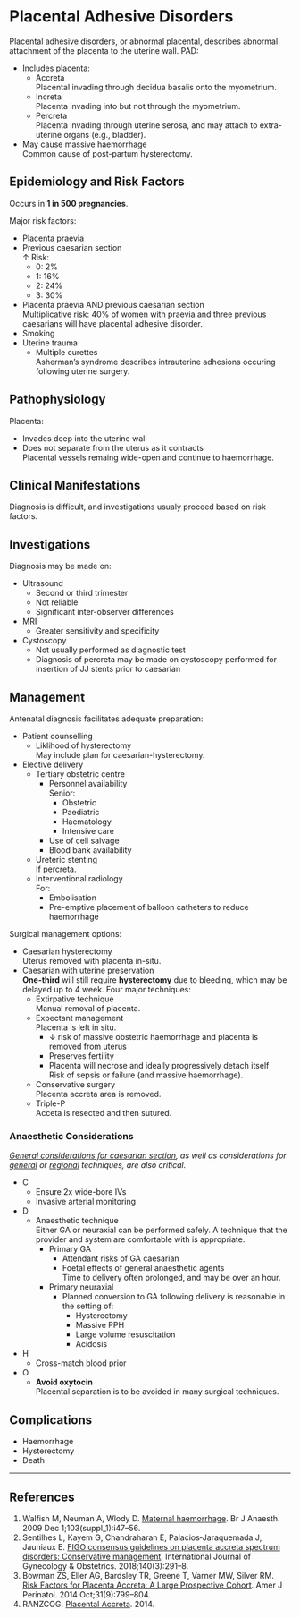 # Placental Adhesive Disorders

Placental adhesive disorders, or abnormal placental, describes abnormal attachment of the placenta to the uterine wall. PAD:

* Includes placenta:
	* Accreta\
	Placental invading through decidua basalis onto the myometrium.
	* Increta\
	Placenta invading into but not through the myometrium.
	* Percreta\
	Placenta invading through uterine serosa, and may attach to extra-uterine organs (e.g., bladder).
* May cause massive haemorrhage\
Common cause of post-partum hysterectomy.

## Epidemiology and Risk Factors

Occurs in **1 in 500 pregnancies**.

Major risk factors:

* Placenta praevia
* Previous caesarian section\
↑ Risk:
	* 0: 2%
	* 1: 16%
	* 2: 24%
	* 3: 30%
* Placenta praevia AND previous caesarian section\
Multiplicative risk: 40% of women with praevia and three previous caesarians will have placental adhesive disorder.
* Smoking
* Uterine trauma
	* Multiple curettes\
	Asherman's syndrome describes intrauterine adhesions occuring following uterine surgery.

## Pathophysiology

Placenta:

* Invades deep into the uterine wall
* Does not separate from the uterus as it contracts\
Placental vessels remaing wide-open and continue to haemorrhage.

## Clinical Manifestations

Diagnosis is difficult, and investigations usualy proceed based on risk factors.


## Investigations

Diagnosis may be made on:

* Ultrasound\
	* Second or third trimester
	* Not reliable
	* Significant inter-observer differences
* MRI
	* Greater sensitivity and specificity
* Cystoscopy
	* Not usually performed as diagnostic test
	* Diagnosis of percreta may be made on cystoscopy performed for insertion of JJ stents prior to caesarian

## Management

Antenatal diagnosis facilitates adequate preparation:

* Patient counselling
	* Liklihood of hysterectomy\
	May include plan for caesarian-hysterectomy.
* Elective delivery
	* Tertiary obstetric centre
		* Personnel availability\
		Senior:
			* Obstetric
			* Paediatric
			* Haematology
			* Intensive care
		* Use of cell salvage
		* Blood bank availability
	* Ureteric stenting\
	If percreta. 
	* Interventional radiology\
	For:
		* Embolisation
		* Pre-emptive placement of balloon catheters to reduce haemorrhage


Surgical management options:

* Caesarian hysterectomy\
Uterus removed with placenta in-situ.
* Caesarian with uterine preservation\
**One-third** will still require **hysterectomy** due to bleeding, which may be delayed up to 4 week. Four major techniques:
	* Extirpative technique\
	Manual removal of placenta.
	* Expectant management\
	Placenta is left in situ.
		* ↓ risk of massive obstetric haemorrhage and placenta is removed from uterus
		* Preserves fertility
		* Placenta will necrose and ideally progressively detach itself\
		Risk of sepsis or failure (and massive haemorrhage).
	* Conservative surgery\
	Placenta accreta area is removed.
	* Triple-P\
	Acceta is resected and then sutured.



### Anaesthetic Considerations

*[General considerations for caesarian section](/anaesthesia/obs/luscs.md#considerations), as well as considerations for [general](/anaesthesia/obs/ga-luscs.md) or [regional](/anaesthesia/obs/reg-luscs.md) techniques, are also critical.*


* C
	* Ensure 2x wide-bore IVs
	* Invasive arterial monitoring
* D
	* Anaesthetic technique\
	Either GA or neuraxial can be performed safely. A technique that the provider and system are comfortable with is appropriate.
		* Primary GA
			* Attendant risks of GA caesarian
			* Foetal effects of general anaesthetic agents\
			Time to delivery often prolonged, and may be over an hour.
		* Primary neuraxial\
			* Planned conversion to GA following delivery is reasonable in the setting of:
				* Hysterectomy
				* Massive PPH
				* Large volume resuscitation
				* Acidosis
* H
	* Cross-match blood prior
* O
	* **Avoid oxytocin**\
	Placental separation is to be avoided in many surgical techniques.

## Complications

* Haemorrhage
* Hysterectomy
* Death


---

## References

1. Walfish M, Neuman A, Wlody D. [Maternal haemorrhage](https://academic.oup.com/bja/article/103/suppl_1/i47/230462). Br J Anaesth. 2009 Dec 1;103(suppl_1):i47–56. 
2. Sentilhes L, Kayem G, Chandraharan E, Palacios‐Jaraquemada J, Jauniaux E. [FIGO consensus guidelines on placenta accreta spectrum disorders: Conservative management](https://obgyn.onlinelibrary.wiley.com/doi/full/10.1002/ijgo.12410). International Journal of Gynecology & Obstetrics. 2018;140(3):291–8. 
3. Bowman ZS, Eller AG, Bardsley TR, Greene T, Varner MW, Silver RM. [Risk Factors for Placenta Accreta: A Large Prospective Cohort](https://www.thieme-connect.com/products/ejournals/html/10.1055/s-0033-1361833). Amer J Perinatol. 2014 Oct;31(9):799–804. 
4. RANZCOG. [Placental Accreta](https://www.ranzcog.edu.au/getattachment/Statements-Guidelines/Obstetrics/Placenta-Accreta-(C-Obs-20)/Placenta-Accreta-(C-Obs-20)-Review-March-2014,-Amended-November-2015.pdf?lang=en-AU&ext=.pdf). 2014.